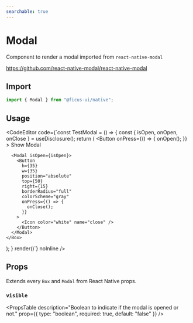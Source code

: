 ```yaml
---
searchable: true
---
```



# Modal

Component to render a modal imported from `react-native-modal`

https://github.com/react-native-modal/react-native-modal

## Import

```js
import { Modal } from "@ficus-ui/native";
```

## Usage

<CodeEditor code={`const TestModal = () => {
  const { isOpen, onOpen, onClose } = useDisclosure();
  return (
    <Box>
      <Button
        onPress={() => {
          onOpen();
        }}
      >
        Show Modal
      </Button>

      <Modal isOpen={isOpen}>
        <Button
          h={35}
          w={35}
          position="absolute"
          top={50}
          right={15}
          borderRadius="full"
          colorScheme="gray"
          onPress={() => {
            onClose();
          }}
        >
          <Icon color="white" name="close" />
        </Button>
      </Modal>
    </Box>
  );
}
render(<TestModal />)`} noInline />

## Props

Extends every `Box` and `Modal` from React Native props.

### `visible`
<PropsTable
  description="Boolean to indicate if the modal is opened or not."
  prop={{ type: "boolean", required: true, default: "false" }}
/>